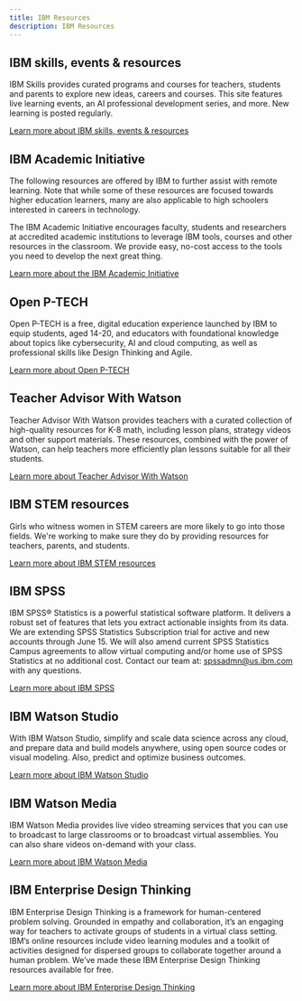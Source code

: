 ```yaml
---
title: IBM Resources
description: IBM Resources
---
```


<Row className="title-with-text">
  <Column colMd={2} colLg={3}>

## IBM skills, events & resources

  </Column>
  <Column colMd={6} colLg={8}>

IBM Skills provides curated programs and courses for teachers, students and parents to explore new ideas, careers and courses. This site features live learning events, an AI professional development series, and more. New learning is posted regularly.

[Learn more about IBM skills, events & resources]()

  </Column>
</Row>
<Row className="title-with-text">
  <Column colMd={2} colLg={3}>

## IBM Academic Initiative

  </Column>
  <Column colMd={6} colLg={8}>

The following resources are offered by IBM to further assist with remote learning. Note that while some of these resources are focused towards higher education learners, many are also applicable to high schoolers interested in careers in technology.

The IBM Academic Initiative encourages faculty, students and researchers at accredited academic institutions to leverage IBM tools, courses and other resources in the classroom. We provide easy, no-cost access to the tools you need to develop the next great thing.

[Learn more about the IBM Academic Initiative](https://www.ibm.com/skills/students/)

  </Column>
</Row>
<Row className="title-with-text">
  <Column colMd={2} colLg={3}>

## Open P-TECH

  </Column>
  <Column colMd={6} colLg={8}>

Open P-TECH is a free, digital education experience launched by IBM to equip students, aged 14-20, and educators with foundational knowledge about topics like cybersecurity, AI and cloud computing, as well as professional skills like Design Thinking and Agile.

[Learn more about Open P-TECH](http://www.ptech.org/open-p-tech/?_ga=2.90930905.259124956.1585774074-1014083408.1584721175)

  </Column>
</Row>
<Row className="title-with-text">
  <Column colMd={2} colLg={3}>

## Teacher Advisor With Watson

  </Column>
  <Column colMd={6} colLg={8}>

Teacher Advisor With Watson provides teachers with a curated collection of high-quality resources for K-8 math, including lesson plans, strategy videos and other support materials. These resources, combined with the power of Watson, can help teachers more efficiently plan lessons suitable for all their students.

[Learn more about Teacher Advisor With Watson](https://teacheradvisor.org/?_ga=2.90930905.259124956.1585774074-1014083408.1584721175)

  </Column>
</Row>
<Row className="title-with-text">
  <Column colMd={2} colLg={3}>

## IBM STEM resources

  </Column>
  <Column colMd={6} colLg={8}>

Girls who witness women in STEM careers are more likely to go into those fields. We're working to make sure they do by providing resources for teachers, parents, and students.

[Learn more about IBM STEM resources](https://www.ibm.com/thought-leadership/shecanstem/#teachers_resources)

  </Column>
</Row>
<Row className="title-with-text">
  <Column colMd={2} colLg={3}>

## IBM SPSS

  </Column>
  <Column colMd={6} colLg={8}>

IBM SPSS® Statistics is a powerful statistical software platform. It delivers a robust set of features that lets you extract actionable insights from its data. We are extending SPSS Statistics Subscription trial for active and new accounts through June 15. We will also amend current SPSS Statistics Campus agreements to allow virtual computing and/or home use of SPSS Statistics at no additional cost. Contact our team at: [spssadmn@us.ibm.com](mailto:spssadmn@us.ibm.com) with any questions.

[Learn more about IBM SPSS](https://www.ibm.com/products/spss-statistics)

  </Column>
</Row>
<Row className="title-with-text">
  <Column colMd={2} colLg={3}>

## IBM Watson Studio

  </Column>
  <Column colMd={6} colLg={8}>

With IBM Watson Studio, simplify and scale data science across any cloud, and prepare data and build models anywhere, using open source codes or visual modeling. Also, predict and optimize business outcomes.

[Learn more about IBM Watson Studio](https://www.ibm.com/cloud/watson-studio)

  </Column>
</Row>
<Row className="title-with-text">
  <Column colMd={2} colLg={3}>

## IBM Watson Media

  </Column>
  <Column colMd={6} colLg={8}>

IBM Watson Media provides live video streaming services that you can use to broadcast to large classrooms or to broadcast virtual assemblies. You can also share videos on-demand with your class.

[Learn more about IBM Watson Media](http://watson.media.ibm.com/platinum_free_trial.html)

  </Column>
</Row>
<Row className="title-with-text">
  <Column colMd={2} colLg={3}>

## IBM Enterprise Design Thinking

  </Column>
  <Column colMd={6} colLg={8}>

IBM Enterprise Design Thinking is a framework for human-centered problem solving. Grounded in empathy and collaboration, it’s an engaging way for teachers to activate groups of students in a virtual class setting. IBM’s online resources include video learning modules and a toolkit of activities designed for dispersed groups to collaborate together around a human problem. We’ve made these IBM Enterprise Design Thinking resources available for free.

[Learn more about IBM Enterprise Design Thinking](https://www.ibm.com/design/thinking/)

  </Column>
</Row>
	